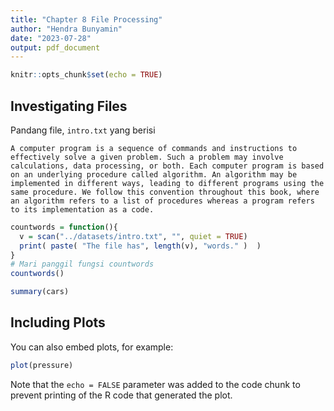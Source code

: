 ```yaml
---
title: "Chapter 8 File Processing"
author: "Hendra Bunyamin"
date: "2023-07-28"
output: pdf_document
---
```


```r
knitr::opts_chunk$set(echo = TRUE)
```

## Investigating Files

Pandang file, `intro.txt` yang berisi

`A computer program is a sequence of commands and instructions to effectively solve a given problem. Such a problem may involve calculations, data processing, or both. Each computer program is based on an underlying procedure called algorithm. An algorithm may be implemented in different ways, leading to different programs using the same procedure. We follow this convention throughout this book, where an algorithm refers to a list of procedures whereas a program refers to its implementation as a code.`    
   
```r
countwords = function(){
  v = scan("../datasets/intro.txt", "", quiet = TRUE)
  print( paste( "The file has", length(v), "words." )  )
}
# Mari panggil fungsi countwords
countwords()
```
   



```r
summary(cars)
```

## Including Plots

You can also embed plots, for example:

```r
plot(pressure)
```

Note that the `echo = FALSE` parameter was added to the code chunk to prevent printing of the R code that generated the plot.
